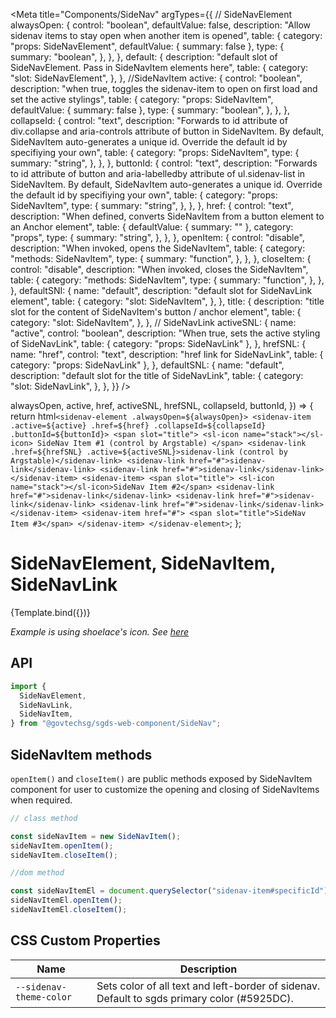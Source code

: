 
<Meta
  title="Components/SideNav"
  argTypes={{
    // SideNavElement
    alwaysOpen: {
      control: "boolean",
      defaultValue: false,
      description:
        "Allow sidenav items to stay open when another item is opened",
      table: {
        category: "props: SideNavElement",
        defaultValue: { summary: false },
        type: {
          summary: "boolean",
        },
      },
    },
    default: {
      description: "default slot of SideNavElement. Pass in SideNavItem elements here",
      table: {
        category: "slot: SideNavElement",
      },
    },
    //SideNavItem
    active: {
      control: "boolean",
      description:
        "when true, toggles the sidenav-item to open on first load and set the active stylings",
      table: {
        category: "props: SideNavItem",
        defaultValue: { summary: false },
        type: {
          summary: "boolean",
        },
      },
    },
    collapseId: {
      control: "text",
      description:
        "Forwards to id attribute of div.collapse and aria-controls attribute of button in SideNavItem. By default, SideNavItem auto-generates a unique id. Override the default id by specifiying your own",
      table: {
        category: "props: SideNavItem",
        type: {
          summary: "string",
        },
      },
    },
    buttonId: {
      control: "text",
      description:
        "Forwards to id attribute of button and aria-labelledby attribute of ul.sidenav-list in SideNavItem. By default, SideNavItem auto-generates a unique id. Override the default id by specifiying your own",
      table: {
        category: "props: SideNavItem",
        type: {
          summary: "string",
        },
      },
    },
    href: {
      control: "text",
      description:
        "When defined, converts SideNavItem from a button element to an Anchor element",
      table: {
        defaultValue: { summary: "" },
        category: "props",
        type: {
          summary: "string",
        },
      },
    },
    openItem: {
      control: "disable",
      description: "When invoked, opens the SideNavItem",
      table: {
        category: "methods: SideNavItem",
        type: {
          summary: "function",
        },
      },
    },
    closeItem: {
      control: "disable",
      description: "When invoked, closes the SideNavItem",
      table: {
        category: "methods: SideNavItem",
        type: {
          summary: "function",
        },
      },
    },
    defaultSNI: {
      name: "default",
      description: "default slot for SideNavLink element",
      table: {
        category: "slot: SideNavItem",
      },
    },
    title: {
      description:
        "title slot for the content of SideNavItem's button / anchor element",
      table: {
        category: "slot: SideNavItem",
      },
    },
    // SideNavLink
    activeSNL: {
      name: "active",
      control: "boolean",
      description: "When true, sets the active styling of SideNavLink",
      table: { category: "props: SideNavLink" },
    },
    hrefSNL: {
      name: "href",
      control: "text",
      description: "href link for SideNavLink",
      table: { category: "props: SideNavLink" },
    },
    defaultSNL: {
      name: "default",
      description: "default slot for the title of SideNavLink",
      table: {
        category: "slot: SideNavLink",
      },
    },
  }}
/>

  alwaysOpen,
  active,
  href,
  activeSNL,
  hrefSNL,
  collapseId,
  buttonId,
}) => {
  return html`
    <sidenav-element .alwaysOpen=${alwaysOpen}>
      <sidenav-item .active=${active} .href=${href} .collapseId=${collapseId} .buttonId=${buttonId}>
        <span slot="title"> <sl-icon name="stack"></sl-icon> SideNav Item #1 (control by Argstable) </span>
        <sidenav-link .href=${hrefSNL} .active=${activeSNL}>sidenav-link (control by Argstable)</sidenav-link>
        <sidenav-link href="#">sidenav-link</sidenav-link>
        <sidenav-link href="#">sidenav-link</sidenav-link>
      </sidenav-item>
      <sidenav-item>
        <span slot="title"> <sl-icon name="stack"></sl-icon>SideNav Item #2</span>
        <sidenav-link href="#">sidenav-link</sidenav-link>
        <sidenav-link href="#">sidenav-link</sidenav-link>
        <sidenav-link href="#">sidenav-link</sidenav-link>
      </sidenav-item>
      <sidenav-item href="#">
        <span slot="title">SideNav Item #3</span>
      </sidenav-item>
    </sidenav-element>
  `;
};

# SideNavElement, SideNavItem, SideNavLink

<Canvas>
  <Story name="Basic">{Template.bind({})}</Story>
</Canvas>

*Example is using shoelace's icon. See [here](https://shoelace.style/components/icon)*

## API

```jsx
import {
  SideNavElement,
  SideNavLink,
  SideNavItem,
} from "@govtechsg/sgds-web-component/SideNav";
```

<ArgsTable story="Basic" />

## SideNavItem methods

`openItem()` and `closeItem()` are public methods exposed by SideNavItem component for user to customize the opening and closing of SideNavItems when required.

```jsx
// class method

const sideNavItem = new SideNavItem();
sideNavItem.openItem();
sideNavItem.closeItem();

//dom method

const sideNavItemEl = document.querySelector("sidenav-item#specificId");
sideNavItemEl.openItem();
sideNavItemEl.closeItem();
```

## CSS Custom Properties

| Name                    | Description                                                                                 |
| ----------------------- | ------------------------------------------------------------------------------------------- |
| `--sidenav-theme-color` | Sets color of all text and left-border of sidenav. Default to sgds primary color (#5925DC). |